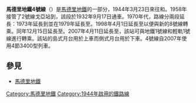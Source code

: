'''馬德里地鐵4號線'''（{{lang-es|Línea 4}}）是[[馬德里地鐵|馬德里地鐵]]的一部分，1944年3月23日來往{{link-es|戈亞站|Estación de Goya (Metro de Madrid)}}和{{link-es|阿奎耶斯站|Estación de Argüelles}}。1958年接管了2號線戈亞站到{{link-es|萊昂的迭戈站|Estación de Diego de León}}，該段於1932年9月17日通車。1970年代，路線分兩段延長：1973年延長到{{link-es|阿方索十三世站|Estación de Alfonso XIII}}並在1979年延長至{{link-es|希望站|Estación de Esperanza}}。1998年4月1日延長至{{link-es|水晶海站|Estación de Mar de Cristal}}以便與新的8號線轉乘。同年12月15日延長至{{link-es|聖瑪利亞公園站|Estación de Parque de Santa María}}。2007年4月11日延長至{{link-es|查馬丁松林站|Estación de Pinar de Chamartín}}，該站可與地鐵1號線和輕軌1號線進行轉乘。該站的島式月台用於上車而側式月台用於下車。4號線自2007年使用4節3400型列車。
== 參見 ==
* [[馬德里地鐵|馬德里地鐵]]
{{馬德里地鐵4號線}}
{{馬德里地鐵}}

[[Category:馬德里地鐵|Category:馬德里地鐵]]
[[Category:1944年啟用的鐵路線|Category:1944年啟用的鐵路線]]